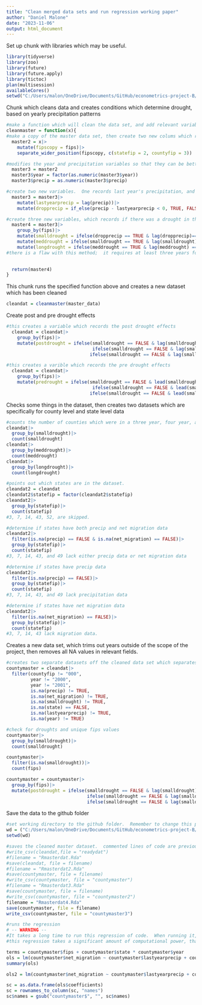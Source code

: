 ```yaml
---
title: "Clean merged data sets and run regression working paper"
author: "Daniel Malone"
date: "2023-11-06"
output: html_document
---
```



Set up chunk with libraries which may be useful.
```r
library(tidyverse)
library(zoo)
library(future)
library(future.apply)
library(tictoc)
plan(multisession)
availableCores()
setwd("C:/Users/malon/OneDrive/Documents/GitHub/econometrics-project-B/Econometrics Project/Data")
```

Chunk which cleans data and creates conditions which determine drought, based on yearly precipitation patterns
```r
#make a function which will clean the data set, and add relevant variables
cleanmaster = function(x){
#make a copy of the master data set, then create two new colums which record the state fip code and county fip code separately
  master2 = x|>
    mutate(fipscopy = fips)|>
    separate_wider_position(fipscopy, c(statefip = 2, countyfip = 3))

#modifies the year and precipitation variables so that they can be better used for regression analysis
  master3 = master2
  master3$year = factor(as.numeric(master3$year))
  master3$precip = as.numeric(master3$precip)

#create two new variables.  One records last year's precipitation, and the other records whether there was a year to year drop in precipitation
  master3 = master3|>
    mutate(lastyearprecip = lag(precip))|>
    mutate(dropprecip = if_else(precip - lastyearprecip < 0, TRUE, FALSE))

#create three new variables, which records if there was a drought in that county that year.  This is recorded as three year droughts, four year droughts, and five year droughts.
  master4 = master3|>
    group_by(fips)|>
    mutate(smalldrought = ifelse(dropprecip == TRUE & lag(dropprecip)== TRUE & lag(dropprecip, n = 2)==TRUE,TRUE,FALSE))|>
    mutate(meddrought = ifelse(smalldrought == TRUE & lag(smalldrought) == TRUE,TRUE,FALSE))|>
    mutate(longdrought = ifelse(meddrought == TRUE & lag(meddrought) == TRUE,TRUE,FALSE))
#there is a flaw with this method;  it requires at least three years for the data to register a drought, even though a drought may have been occurring during this time period.  It may be useful to pull precipitation data from 4 years prior to the start date, or to simply move the goalposts, and make sure the regression only runs for time periods without false negative errors.
  

  return(master4)
}
```
This chunk runs the specified function above and creates a new dataset which has been cleaned
```r
cleandat = cleanmaster(master_data)
```

Create post and pre drought effects
```r
#this creates a variable which records the post drought effects
  cleandat = cleandat|>
    group_by(fips)|>
    mutate(postdrought = ifelse(smalldrought == FALSE & lag(smalldrought) == TRUE, 1,
                                ifelse(smalldrought == FALSE & lag(smalldrought, n = 2) == TRUE, 2,
                               ifelse(smalldrought == FALSE & lag(smalldrought, n = 3) == TRUE, 3, 0))))

#this creates a varible which records the pre drought effects
  cleandat = cleandat|>
    group_by(fips)|>
    mutate(predrought = ifelse(smalldrought == FALSE & lead(smalldrought, n = 1) == TRUE, 1,
                                ifelse(smalldrought == FALSE & lead(smalldrought, n = 2) == TRUE, 2,
                               ifelse(smalldrought == FALSE & lead(smalldrought, n = 3) == TRUE, 3, 0))))
```

Checks some things in the dataset, then creates two datasets which are specifically for county level and state level data
```r
#counts the number of counties which were in a three year, four year, and five year drought
cleandat|>
  group_by(smalldrought)|>
  count(smalldrought)
cleandat|>
  group_by(meddrought)|>
  count(meddrought)
cleandat|>
  group_by(longdrought)|>
  count(longdrought)

#points out which states are in the dataset.
cleandat2 = cleandat
cleandat2$statefip = factor(cleandat2$statefip)
cleandat2|>
  group_by(statefip)|>
  count(statefip)
#3, 7, 14, 43, 52, are skipped.

#determine if states have both precip and net migration data
cleandat2|>
  filter(is.na(precip) == FALSE & is.na(net_migration) == FALSE)|>
  group_by(statefip)|>
  count(statefip)
#3, 7, 14, 43, and 49 lack either precip data or net migration data

#determine if states have precip data
cleandat2|>
  filter(is.na(precip) == FALSE)|>
  group_by(statefip)|>
  count(statefip)
#3, 7, 14, 43, and 49 lack precipitation data

#determine if states have net migration data
cleandat2|>
  filter(is.na(net_migration) == FALSE)|>
  group_by(statefip)|>
  count(statefip)
#3, 7, 14, 43 lack migration data.
```

Creates a new data set, which trims out years outside of the scope of the project, then removes all NA values in relevant fields.
```r
#creates two separate datasets off the cleaned data set which separates fips codes that refer to state data and county data.
countymaster = cleandat|>
  filter(countyfip != "000",
         year != "2000",
         year != "2001",
         is.na(precip) != TRUE,
         is.na(net_migration) != TRUE,
         is.na(smalldrought) != TRUE,
         is.na(state) == FALSE,
         is.na(lastyearprecip) != TRUE,
         is.na(year) != TRUE)

#check for droughts and unique fips values
countymaster|>
  group_by(smalldrought)|>
  count(smalldrought)

countymaster|>
  filter(is.na(smalldrought))|>
  count(fips)
```

```r

countymaster = countymaster|>
  group_by(fips)|>
  mutate(postdrought = ifelse(smalldrought == FALSE & lag(smalldrought) == TRUE, 1,
                              ifelse(smalldrought == FALSE & lag(smalldrought, n = 2) == TRUE, 2,
                              ifelse(smalldrought == FALSE & lag(smalldrought, n = 3) == TRUE, 3, 0))))

```

Save the data to the github folder
```r
#set working directory to the github folder.  Remember to change this path to your computer!
wd = ("C:/Users/malon/OneDrive/Documents/GitHub/econometrics-project-B/Econometrics Project/Data")
setwd(wd)

#saves the cleaned master dataset.  commented lines of code are previous versions of the dataset
#write_csv(cleandat,file = "readydat")
#filename = "Rmasterdat.Rda"
#save(cleandat, file = filename)
#filename = "Rmasterdat2.Rda"
#save(countymaster, file = filename)
#write_csv(countymaster, file = "countymaster")
#filename = "Rmasterdat3.Rda"
#save(countymaster, file = filename)
#write_csv(countymaster, file = "countymaster2")
filename = "Rmasterdat4.Rda"
save(countymaster, file = filename)
write_csv(countymaster, file = "countymaster3")
```


```r
#runs the regression
# -- WARNING -- 
#It takes a long time to run this regression of code.  When running it, be patient, and let your computer run.  It may also be wise to add code which allows R to run all available cores at some point, if we want to run this line of code for testing purposes.
#this regression takes a significant amount of computational power, that R might not be the optimal use here.  Maybe running the exported readymasterdat file on Stata would work better?

terms = countymaster$fips + countymaster$state * countymaster$year
ols = lm(countymaster$net_migration ~ countymaster$lastyearprecip + countymaster$smalldrought + countymaster$lastyearprecip * countymaster$smalldrought + countymaster$fips + countymaster$state * countymaster$year)
summary(ols)

ols2 = lm(countymaster$net_migration ~ countymaster$lastyearprecip + countymaster$fips + countymaster$year)

sc = as.data.frame(ols$coefficients)
sc = rownames_to_column(sc, "names")
sc$names = gsub("countymaster$", "", sc$names)

```